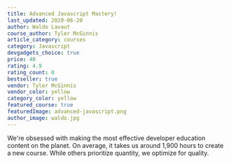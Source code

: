 ```yaml
---
title: Advanced Javascript Mastery!
last_updated: 2020-06-20
author: Waldo Lavaut
course_author: Tyler McGinnis
article_category: courses
category: Javascript
devgadgets_choice: true
price: 40
rating: 4.9
rating_count: 0
bestseller: true
vendor: Tyler McGinnis
vendor_color: yellow
category_color: yellow
featured_course: true
featuredImage: advanced-javascript.png
author_image: waldo.jpg
---
```


We're obsessed with making the most effective developer education content on the planet. On average, it takes us around 1,900 hours to create a new course. While others prioritize quantity, we optimize for quality.
